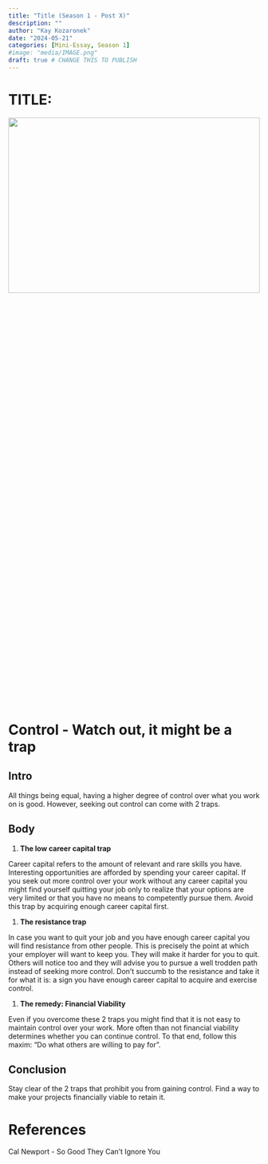 ```yaml
---
title: "Title (Season 1 - Post X)"
description: ""
author: "Kay Kozaronek"
date: "2024-05-21"
categories: [Mini-Essay, Season 1]
#image: "media/IMAGE.png"
draft: true # CHANGE THIS TO PUBLISH
---
```


# TITLE:

<p>
    <center>
        <img src="media/IMAGE.png"
        width="100%" height="30%">
    </center>
</p>

# Control - Watch out, it might be a trap

## Intro

All things being equal, having a higher degree of control over what you work on is good. However, seeking out control can come with 2 traps.

## Body

1. **The low career capital trap** 

Career capital refers to the amount of relevant and rare skills you have. Interesting opportunities are afforded by spending your career capital. If you seek out more control over your work without any career capital you might find yourself quitting your job only to realize that your options are very limited or that you have no means to competently pursue them. Avoid this trap by acquiring enough career capital first. 

1. **The resistance trap**

In case you want to quit your job and you have enough career capital you will find resistance from other people. This is precisely the point at which your employer will want to keep you. They will make it harder for you to quit. Others will notice too and they will advise you to pursue a well trodden path instead of seeking more control. Don't succumb to the resistance and take it for what it is: a sign you have enough career capital to acquire and exercise control.

1. **The remedy: Financial Viability**

Even if you overcome these 2 traps you might find that it is not easy to  maintain control over your work. More often than not financial viability determines whether you can continue control. To that end, follow this maxim: “Do what others are willing to pay for”. 

## Conclusion

Stay clear of the 2 traps that prohibit you from gaining control. Find a way to make your projects financially viable to retain it.

# References

Cal Newport - So Good They Can't Ignore You